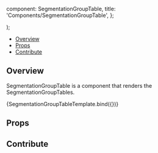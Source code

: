
  component: SegmentationGroupTable,
  title: 'Components/SegmentationGroupTable',
};

<Meta
  title="Components/SegmentationGroupTable"
  component={SegmentationGroupTable}
/>

  <div className="bg-primary-dark h-96 w-64">
    <SegmentationGroupTable {...args} />
  </div>
);

<Heading
  title="SegmentationGroupTable"
  componentRelativePath="SegmentationGroupTable/SegmentationGroupTable.tsx"
/>

- [Overview](#overview)
- [Props](#props)
- [Contribute](#contribute)

## Overview

SegmentationGroupTable is a component that renders the SegmentationGroupTables.

<Canvas>
  <Story
    name="Overview"
    args={{
      activeSegmentationId: "ed8d6f8d-4035-438d-9032-36d5912aaa3a",
      showAddSegmentation: true,
      isMinimized: { "4be5-b9b2-ed33-fa86970568e7": false },
      showAddSegment: true,
      showDeleteSegment: true,
      segmentations: [
        {
          id: "4be5-b9b2-ed33-fa86970568e7",
          volumeId: "a3b0f15f-4be5-b9b2-ed33-fa86970568e7",
          activeSegmentIndex: 2,
          cachedStats: {},
          label: "Segmentation 1 Segmentation 1",
          segmentsLocked: {},
          type: "LABELMAP",
          displayText: [],
          hydrated: true,
          segmentCount: 3,
          segments: [
            null,
            {
              label: "Segment 1 Segment 1Segment 1Segment 1Segment",
              segmentIndex: 1,
              color: [128, 174, 128],
              opacity: 255,
              isVisible: true,
              isLocked: false,
            },
            {
              label: "Segment 2",
              segmentIndex: 2,
              color: [241, 214, 145],
              opacity: 255,
              isVisible: true,
              isLocked: false,
            },
            {
              label: "Segment 3",
              segmentIndex: 3,
              color: [141, 114, 145],
              opacity: 255,
              isVisible: false,
              isLocked: false,
            },
          ],
          isActive: false,
          colorLUTIndex: 1,
          isVisible: true,
        },
        {
          id: "a3b0f15f-4be5-b9b2-ed33-fa86970568e7",
          volumeId: "a3b0f15f-4be5-b9b2-ed33-fa86970568e7",
          activeSegmentIndex: 1,
          cachedStats: {},
          label: "2 Segmentation",
          segmentsLocked: {},
          type: "LABELMAP",
          displayText: [],
          hydrated: true,
          segmentCount: 2,
          segments: [
            null,
            {
              label: "Segment 1",
              segmentIndex: 1,
              color: [228, 174, 128],
              opacity: 255,
              isVisible: true,
              isLocked: false,
            },
          ],
          isActive: true,
          colorLUTIndex: 1,
          isVisible: true,
        },
      ],
    }}
  >
    {SegmentationGroupTableTemplate.bind({})}
  </Story>
</Canvas>

## Props

<ArgsTable of={SegmentationGroupTable} />

## Contribute

<Footer componentRelativePath="SegmentationGroupTable/__stories__/SegmentationGroupTable.stories.mdx" />

